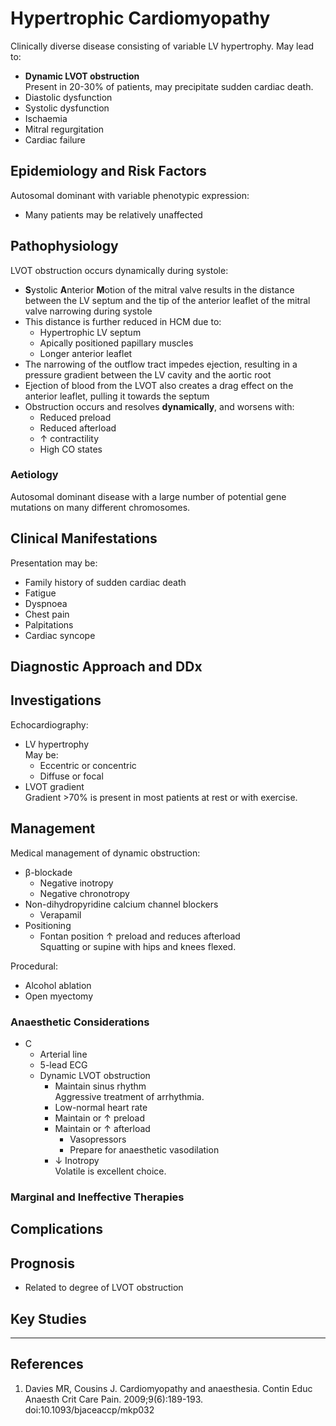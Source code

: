 # Hypertrophic Cardiomyopathy


Clinically diverse disease consisting of variable LV hypertrophy. May lead to:

* **Dynamic LVOT obstruction**\
Present in 20-30% of patients, may precipitate sudden cardiac death.
* Diastolic dysfunction
* Systolic dysfunction
* Ischaemia
* Mitral regurgitation
* Cardiac failure

## Epidemiology and Risk Factors

Autosomal dominant with variable phenotypic expression:

* Many patients may be relatively unaffected


## Pathophysiology

LVOT obstruction occurs dynamically during systole:

* **S**ystolic **A**nterior **M**otion of the mitral valve results in the distance between the LV septum and the tip of the anterior leaflet of the mitral valve narrowing during systole
* This distance is further reduced in HCM due to:
	* Hypertrophic LV septum
	* Apically positioned papillary muscles
	* Longer anterior leaflet
* The narrowing of the outflow tract impedes ejection, resulting in a pressure gradient between the LV cavity and the aortic root
* Ejection of blood from the LVOT also creates a drag effect on the anterior leaflet, pulling it towards the septum
* Obstruction occurs and resolves **dynamically**, and worsens with:
	* Reduced preload
	* Reduced afterload
	* ↑ contractility
	* High CO states

### Aetiology

Autosomal dominant disease with a large number of potential gene mutations on many different chromosomes.

## Clinical Manifestations

Presentation may be:

* Family history of sudden cardiac death
* Fatigue
* Dyspnoea
* Chest pain
* Palpitations
* Cardiac syncope


## Diagnostic Approach and DDx

## Investigations

Echocardiography:

* LV hypertrophy\
May be:
	* Eccentric or concentric
	* Diffuse or focal
* LVOT gradient\
Gradient >70% is present in most patients at rest or with exercise.

## Management

Medical management of dynamic obstruction:

* β-blockade
	* Negative inotropy
	* Negative chronotropy
* Non-dihydropyridine calcium channel blockers
	* Verapamil
* Positioning
	* Fontan position ↑ preload and reduces afterload\
	Squatting or supine with hips and knees flexed.

Procedural:

* Alcohol ablation
* Open myectomy

### Anaesthetic Considerations

* C
	* Arterial line
	* 5-lead ECG
	* Dynamic LVOT obstruction\
		* Maintain sinus rhythm\
		Aggressive treatment of arrhythmia.
		* Low-normal heart rate
		* Maintain or ↑ preload
		* Maintain or ↑ afterload\
			* Vasopressors
			* Prepare for anaesthetic vasodilation
		* ↓ Inotropy\
		Volatile is excellent choice.

### Marginal and Ineffective Therapies

## Complications

## Prognosis

* Related to degree of LVOT obstruction\

## Key Studies


---

## References

1. Davies MR, Cousins J. Cardiomyopathy and anaesthesia. Contin Educ Anaesth Crit Care Pain. 2009;9(6):189-193. doi:10.1093/bjaceaccp/mkp032

